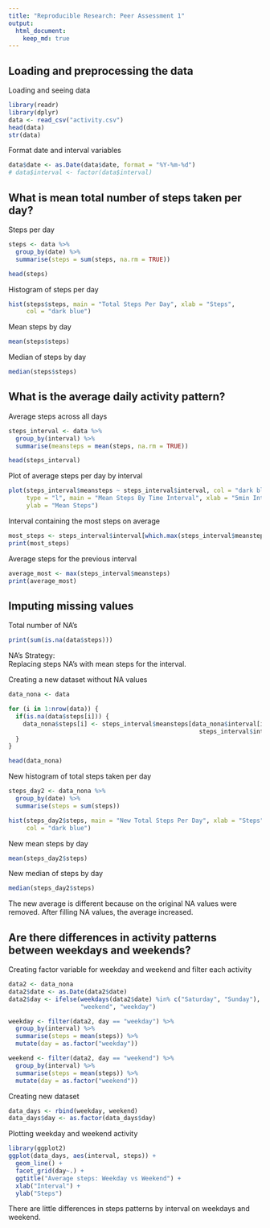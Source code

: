 ---
title: "Reproducible Research: Peer Assessment 1"
output: 
  html_document:
    keep_md: true
---


## **Loading and preprocessing the data**  

Loading and seeing data

```{r cache=TRUE}
library(readr)
library(dplyr)
data <- read_csv("activity.csv")
head(data)
str(data)
```

Format date and interval variables

```{r cache=TRUE}

data$date <- as.Date(data$date, format = "%Y-%m-%d")
# data$interval <- factor(data$interval)
```


## **What is mean total number of steps taken per day?**  

Steps per day

```{r cache=TRUE}
steps <- data %>% 
  group_by(date) %>% 
  summarise(steps = sum(steps, na.rm = TRUE))

head(steps)
```

Histogram of steps per day

```{r cache=TRUE}
hist(steps$steps, main = "Total Steps Per Day", xlab = "Steps", 
     col = "dark blue")
```
  
Mean steps by day

```{r cache=TRUE}
mean(steps$steps)
```

Median of steps by day

```{r cache=TRUE}
median(steps$steps)
```


## **What is the average daily activity pattern?**

Average steps across all days
```{r cache=TRUE}
steps_interval <- data %>% 
  group_by(interval) %>% 
  summarise(meansteps = mean(steps, na.rm = TRUE))

head(steps_interval)
```

Plot of average steps per day by interval

```{r cache=TRUE}
plot(steps_interval$meansteps ~ steps_interval$interval, col = "dark blue",
     type = "l", main = "Mean Steps By Time Interval", xlab = "5min Interval",
     ylab = "Mean Steps")

```

Interval containing the most steps on average
```{r cache=TRUE}
most_steps <- steps_interval$interval[which.max(steps_interval$meansteps)]
print(most_steps)
```

Average steps for the previous interval
```{r cache=TRUE}
average_most <- max(steps_interval$meansteps)
print(average_most)
```


## **Imputing missing values**

Total number of NA's
```{r cache=TRUE}
print(sum(is.na(data$steps)))
```

NA's Strategy:  
Replacing steps NA's with mean steps for the interval.  
  
Creating a new dataset without NA values
```{r cache=TRUE}
data_nona <- data

for (i in 1:nrow(data)) {
  if(is.na(data$steps[i])) {
    data_nona$steps[i] <- steps_interval$meansteps[data_nona$interval[i] == 
                                                     steps_interval$interval]
  }
}

head(data_nona)
```

New histogram of total steps taken per day

```{r cache=TRUE}
steps_day2 <- data_nona %>% 
  group_by(date) %>% 
  summarise(steps = sum(steps))

hist(steps_day2$steps, main = "New Total Steps Per Day", xlab = "Steps", 
     col = "dark blue")
```

New mean steps by day

```{r cache=TRUE}
mean(steps_day2$steps)
```

New median of steps by day

```{r cache=TRUE}
median(steps_day2$steps)
```

The new average is different because on the original NA values were removed. After filling NA
values, the average increased.


## **Are there differences in activity patterns between weekdays and weekends?**

Creating factor variable for weekday and weekend and filter each activity

```{r cache=TRUE}
data2 <- data_nona
data2$date <- as.Date(data2$date)
data2$day <- ifelse(weekdays(data2$date) %in% c("Saturday", "Sunday"), 
                    "weekend", "weekday")

weekday <- filter(data2, day == "weekday") %>% 
  group_by(interval) %>% 
  summarise(steps = mean(steps)) %>% 
  mutate(day = as.factor("weekday"))

weekend <- filter(data2, day == "weekend") %>% 
  group_by(interval) %>% 
  summarise(steps = mean(steps)) %>% 
  mutate(day = as.factor("weekend"))

```

Creating new dataset

```{r cache=TRUE}
data_days <- rbind(weekday, weekend)
data_days$day <- as.factor(data_days$day)

```

Plotting weekday and weekend activity

```{r cache=TRUE}
library(ggplot2)
ggplot(data_days, aes(interval, steps)) +
  geom_line() +
  facet_grid(day~.) +
  ggtitle("Average steps: Weekday vs Weekend") +
  xlab("Interval") +
  ylab("Steps")
```
  
There are little differences in steps patterns by interval on weekdays and weekend.
